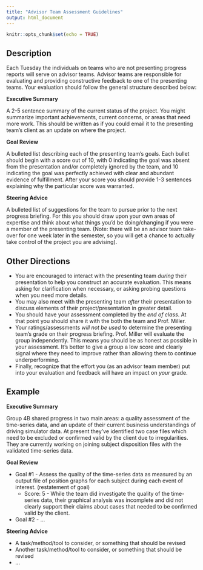 ```yaml
---
title: "Advisor Team Assessment Guidelines"
output: html_document
---
```


```r
knitr::opts_chunk$set(echo = TRUE)
```

## Description

Each Tuesday the individuals on teams who are not presenting progress reports will serve on advisor teams.  Advisor teams are responsible for evaluating and providing constructive feedback to one of the presenting teams.  Your evaluation should follow the general structure described below:

**Executive Summary**

A 2-5 sentence summary of the current status of the project.  You might summarize important achievements, current concerns, or areas that need more work.  This should be written as if you could email it to the presenting team's client as an update on where the project.

**Goal Review**

A bulleted list describing each of the presenting team's goals.  Each bullet should begin with a score out of 10, with 0 indicating the goal was absent from the presentation and/or completely ignored by the team, and 10 indicating the goal was perfectly achieved with clear and abundant evidence of fulfillment.  After your score you should provide 1-3 sentences explaining why the particular score was warranted.

**Steering Advice**

A bulleted list of suggestions for the team to pursue prior to the next progress briefing.  For this you should draw upon your own areas of expertise and think about what things you'd be doing/changing if you were a member of the presenting team. (Note: there will be an advisor team take-over for one week later in the semester, so you will get a chance to actually take control of the project you are advising).

## Other Directions

- You are encouraged to interact with the presenting team *during* their presentation to help you construct an accurate evaluation.  This means asking for clarification when necessary, or asking probing questions when you need more details.
- You may also meet with the presenting team *after* their presentation to discuss elements of their project/presentation in greater detail.
- You should have your assessment completed by the *end of class*. At that point you should share it with the both the team and Prof. Miller.
- Your ratings/assessments *will not be used* to determine the presenting team's grade on their progress briefing.  Prof. Miller will evaluate the group independently.  This means you should be as honest as possible in your assessment.  It's better to give a group a low score and clearly signal where they need to improve rather than allowing them to continue underperforming.
- Finally, recognize that the effort you (as an advisor team member) put into your evaluation and feedback will have an impact on *your* grade. 

## Example 

**Executive Summary**

Group 4B shared progress in two main areas: a quality assessment of the time-series data, and an update of their current business understandings of driving simulator data.  At present they've identified two case files which need to be excluded or confirmed valid by the client due to irregularities.  They are currently working on joining subject disposition files with the validated time-series data.

**Goal Review**

- Goal #1 - Assess the quality of the time-series data as measured by an output file of position graphs for each subject during each event of interest. (restatement of goal)
    - Score: 5 - While the team did investigate the quality of the time-series data, their graphical analysis was incomplete and did not clearly support their claims about cases that needed to be confirmed valid by the client.
- Goal #2 - $\ldots$
    
**Steering Advice**

- A task/method/tool to consider, or something that should be revised
- Another task/method/tool to consider, or something that should be revised
- $\ldots$
